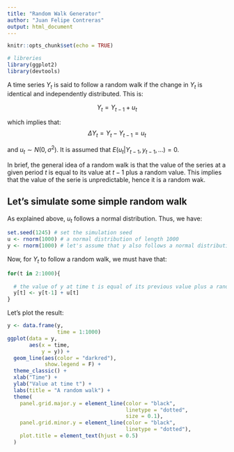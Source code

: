 ```yaml
---
title: "Random Walk Generator"
author: "Juan Felipe Contreras"
output: html_document
---
```


```r
knitr::opts_chunk$set(echo = TRUE)
```
```r
# libreries
library(ggplot2)
library(devtools)
```

A time series $Y_t$ is said to follow a random walk if the change in $Y_t$ is identical and independently distributed. This is:

$$Y_t = Y_{t-1} + u_t $$

which implies that:
$$  \Delta Y_t = Y_t - Y_{t-1} = u_{t}$$

and $u_t \sim N(0,\sigma^2)$. It is assumed that $E(u_{t}  \vert Y_{t-1}, y_{t-1},...) = 0$. 

In brief, the general idea of a random walk is that the value of the series at a given period $t$ is equal to its value at $t-1$ plus a random value. This implies that the value of the serie is unpredictable, hence it is a random wak.

## Let's simulate some simple random walk
As explained above, $u_{t}$ follows a normal distribution. Thus, we have:
```r
set.seed(1245) # set the simulation seed
u <- rnorm(1000) # a normal distribution of length 1000
y <- rnorm(1000) # let's assume that y also follows a normal distribution
```

Now, for $Y_{t}$ to follow a random walk, we must have that:
```r
for(t in 2:1000){
  
  # the value of y at time t is equal of its previous value plus a random term
  y[t] <- y[t-1] + u[t]
}
```

Let's plot the result:
```r
y <- data.frame(y,
                time = 1:1000)
ggplot(data = y,
       aes(x = time,
           y = y)) +
  geom_line(aes(color = "darkred"),
            show.legend = F) +
  theme_classic() +
  xlab("Time") +
  ylab("Value at time t") +
  labs(title = "A random walk") +
  theme(
    panel.grid.major.y = element_line(color = "black",
                                      linetype = "dotted",
                                      size = 0.1),
    panel.grid.minor.y = element_line(color = "black",
                                      linetype = "dotted"),
    plot.title = element_text(hjust = 0.5)
  )
```